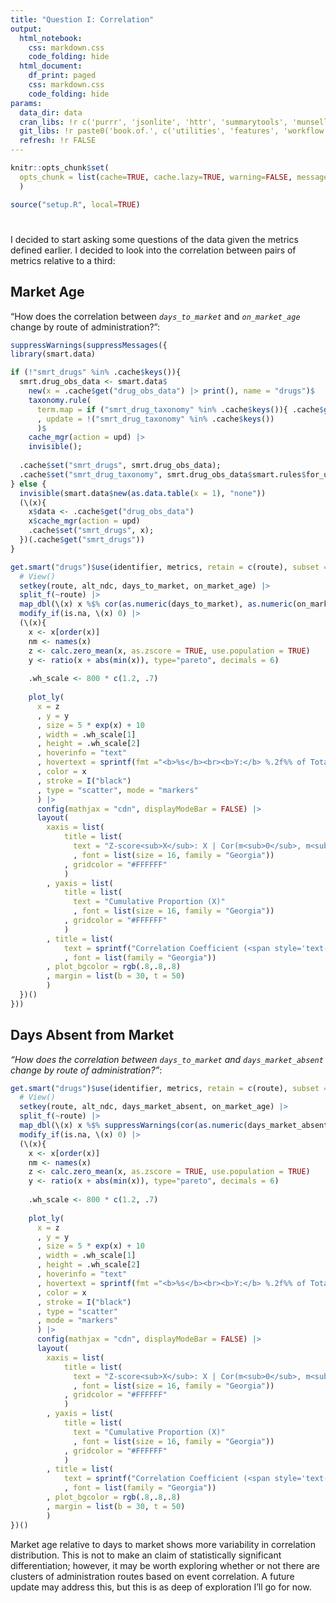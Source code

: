 ```yaml
---
title: "Question I: Correlation"
output:
  html_notebook:
    css: markdown.css
    code_folding: hide
  html_document:
    df_print: paged
    css: markdown.css
    code_folding: hide
params:
  data_dir: data
  cran_libs: !r c('purrr', 'jsonlite', 'httr', 'summarytools', 'munsell', 'cachem', 'SmartEDA', 'htmltools', 'slider', 'stringi', 'magrittr', 'plotly', 'DT', 'data.table', 'pdftools', 'lubridate', 'future', 'furrr', 'future.callr')
  git_libs: !r paste0('book.of.', c('utilities', 'features', 'workflow')) |> c('architect', 'smart.data', 'event.vectors')
  refresh: !r FALSE
---
```


```r
knitr::opts_chunk$set(
  opts_chunk = list(cache=TRUE, cache.lazy=TRUE, warning=FALSE, message=FALSE)
  )

source("setup.R", local=TRUE)
```

```{=js}
<script type="text/javascript" async
  src="https://cdnjs.cloudflare.com/ajax/libs/mathjax/2.7.7/MathJax.js?config=TeX-MML-AM_CHTML">
</script>
```

# {.tabset .tabset-fade .tabset-pills}

I decided to start asking some questions of the data given the metrics defined earlier.  I decided to look into the correlation between pairs of metrics relative to a third:

## Market Age 

"How does the correlation between *`days_to_market`* and *`on_market_age`* change by route of administration?":

```r
suppressWarnings(suppressMessages({
library(smart.data)

if (!"smrt_drugs" %in% .cache$keys()){
  smrt.drug_obs_data <- smart.data$
    new(x = .cache$get("drug_obs_data") |> print(), name = "drugs")$
    taxonomy.rule(
      term.map = if ("smrt_drug_taxonomy" %in% .cache$keys()){ .cache$get("smrt_drug_taxonomy") } else { data.table(term = "metrics", desc = "Metrics related to events and other descriptive statistics") }
      , update = !("smrt_drug_taxonomy" %in% .cache$keys())
      )$
    cache_mgr(action = upd) |>
    invisible();
  
  .cache$set("smrt_drugs", smrt.drug_obs_data);
  .cache$set("smrt_drug_taxonomy", smrt.drug_obs_data$smart.rules$for_usage);
} else { 
  invisible(smart.data$new(as.data.table(x = 1), "none"))
  (\(x){
    x$data <- .cache$get("drug_obs_data")
    x$cache_mgr(action = upd)
    .cache$set("smrt_drugs", x);
  })(.cache$get("smrt_drugs"))
}

get.smart("drugs")$use(identifier, metrics, retain = c(route), subset = days_to_market >= 0) |> 
  # View() 
  setkey(route, alt_ndc, days_to_market, on_market_age) |>
  split_f(~route) |>
  map_dbl(\(x) x %$% cor(as.numeric(days_to_market), as.numeric(on_market_age))) |>
  modify_if(is.na, \(x) 0) |> 
  (\(x){ 
    x <- x[order(x)]
    nm <- names(x)
    z <- calc.zero_mean(x, as.zscore = TRUE, use.population = TRUE)
    y <- ratio(x + abs(min(x)), type="pareto", decimals = 6)
    
    .wh_scale <- 800 * c(1.2, .7)
    
    plot_ly(
      x = z
      , y = y
      , size = 5 * exp(x) + 10
      , width = .wh_scale[1]
      , height = .wh_scale[2]
      , hoverinfo = "text"
      , hovertext = sprintf(fmt ="<b>%s</b><br><b>Y:</b> %.2f%% of Total<br><b>Cor</b>(days_to_market, on_market_age): %.2f<br><b>Z-score</b>(X): %.2f", nm, y * 100, x, z)
      , color = x
      , stroke = I("black")
      , type = "scatter", mode = "markers"
      ) |>
      config(mathjax = "cdn", displayModeBar = FALSE) |>
      layout(
        xaxis = list(
            title = list(
              text = "Z-score<sub>X</sub>: X | Cor(m<sub>0</sub>, m<sub>1</sub>) ~ Route"
              , font = list(size = 16, family = "Georgia"))
            , gridcolor = "#FFFFFF"
            )
        , yaxis = list(
            title = list(
              text = "Cumulative Proportion (X)"
              , font = list(size = 16, family = "Georgia"))
            , gridcolor = "#FFFFFF"
            )
        , title = list(
            text = sprintf("Correlation Coefficient (<span style='text-emphasis-position:under; text-emphais: filled red double-circle; '>%s</span> vs. <span style='text-emphasis-position:under; text-emphais: filled red double-circle; '>%s</span>) by Route of Administration", "days_to_market", "on_market_age")
            , font = list(family = "Georgia"))
        , plot_bgcolor = rgb(.8,.8,.8)
        , margin = list(b = 30, t = 50)
        ) 
  })()
}))
```

## Days Absent from Market 

*"How does the correlation between `days_to_market` and `days_market_absent` change by route of administration?"*:

```r
get.smart("drugs")$use(identifier, metrics, retain = c(route), subset = days_to_market >= 0) |> 
  # View() 
  setkey(route, alt_ndc, days_market_absent, on_market_age) |>
  split_f(~route) |>
  map_dbl(\(x) x %$% suppressWarnings(cor(as.numeric(days_market_absent), as.numeric(on_market_age)))) |>
  modify_if(is.na, \(x) 0) |> 
  (\(x){ 
    x <- x[order(x)]
    nm <- names(x)
    z <- calc.zero_mean(x, as.zscore = TRUE, use.population = TRUE)
    y <- ratio(x + abs(min(x)), type="pareto", decimals = 6)
    
    .wh_scale <- 800 * c(1.2, .7)
    
    plot_ly(
      x = z
      , y = y
      , size = 5 * exp(x) + 10
      , width = .wh_scale[1]
      , height = .wh_scale[2]
      , hoverinfo = "text"
      , hovertext = sprintf(fmt ="<b>%s</b><br><b>Y:</b> %.2f%% of Total<br><b>Cor</b>(days_to_market, days_market_absent): %.2f<br><b>Z-score</b>(X): %.2f", nm, y * 100, x, z)
      , color = x
      , stroke = I("black")
      , type = "scatter"
      , mode = "markers"
      ) |>
      config(mathjax = "cdn", displayModeBar = FALSE) |>
      layout(
        xaxis = list(
            title = list(
              text = "Z-score<sub>X</sub>: X | Cor(m<sub>0</sub>, m<sub>1</sub>) ~ Route"
              , font = list(size = 16, family = "Georgia"))
            , gridcolor = "#FFFFFF"
            )
        , yaxis = list(
            title = list(
              text = "Cumulative Proportion (X)"
              , font = list(size = 16, family = "Georgia"))
            , gridcolor = "#FFFFFF"
            )
        , title = list(
            text = sprintf("Correlation Coefficient (<span style='text-emphasis-position:under; text-emphais: filled red double-circle; '>%s</span> vs. <span style='text-emphasis-position:under; text-emphais: filled red double-circle; '>%s</span>) by Route of Administration", "days_to_market", "days_market_absent")
            , font = list(family = "Georgia"))
        , plot_bgcolor = rgb(.8,.8,.8)
        , margin = list(b = 30, t = 50)
        ) 
})()

```

</div>
Market age relative to days to market shows more variability in correlation distribution.  This is not to make an claim of statistically significant differentiation; however, it may be worth exploring whether or not there are clusters of administration routes based on event correlation.  A future update may address this, but this is as deep of exploration I'll go for now.
<br>
<br>
<div>

